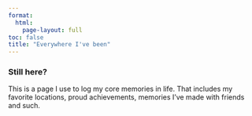 ```yaml
---
format:
  html:
    page-layout: full
toc: false
title: "Everywhere I've been"
---
```



### Still here? 
This is a page I use to log my core memories in life. That includes my favorite locations, proud achievements, memories I've made with friends and such.



